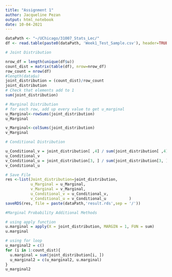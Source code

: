 ```yaml
---
title: "Assignment 1"
author: Jacqueline Pezan
output: html_notebook
date: 10-04-2021
---
```

```r
dataPath <- "~/UChicago/31007_Stats_Lec/"
df <- read.table(paste0(dataPath, 'Week1_Test_Sample.csv'), header=TRUE)

# Joint Distribution

nrow_df = length(unique(df$u))
count_dist = matrix(table(df), nrow=nrow_df)
row_count = nrow(df)
#length(data$u)
joint_distribution = (count_dist)/row_count
joint_distribution
# Check that elements add to 1
sum(joint_distribution)

# Marginal Distribution
# for each row, add up every value to get u_marginal
u_Marginal<-rowSums(joint_distribution)
u_Marginal

v_Marginal<-colSums(joint_distribution)
v_Marginal

# Conditional Distribution 

u_Conditional_v = joint_distribution[ ,4] / sum(joint_distribution[ ,4])
u_Conditional_v
v_Conditional_u = joint_distribution[3, ] / sum(joint_distribution[3, ])
v_Conditional_u

# Save File
res <-list(Joint_distribution=joint_distribution,
           u_Marginal = u_Marginal,
           v_Marginal = v_Marginal,
           u_Conditional_v = u_Conditional_v,
           v_Conditional_u = v_Conditional_u          )
saveRDS(res, file = paste(dataPath,'result.rds',sep = '/'))
```

```r
#Marginal Probability Additional Methods

# using apply function
u.marginal = apply(X = joint_distribution, MARGIN = 1, FUN = sum)
u.marginal

# using for loop
u_marginal2 = c()
for (i in 1:count_dist){
  u.marginal = sum(joint_distribution[i, ])
  u_marginal2 = c(u_marginal2, u.marginal)
}
u_marginal2

```

